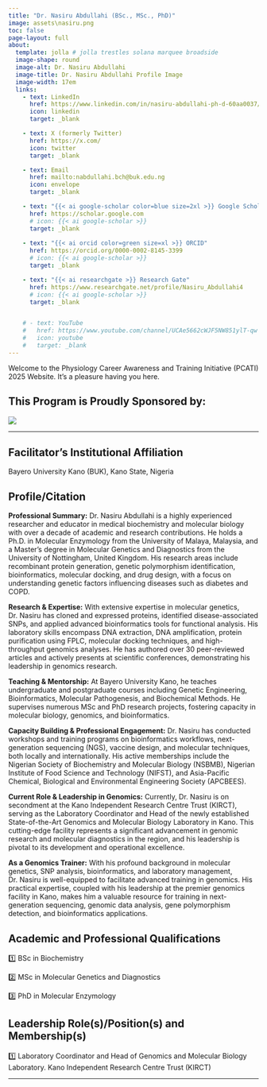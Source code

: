 ```yaml
---
title: "Dr. Nasiru Abdullahi (BSc., MSc., PhD)"
image: assets\nasiru.png
toc: false
page-layout: full
about: 
  template: jolla # jolla trestles solana marquee broadside
  image-shape: round
  image-alt: Dr. Nasiru Abdullahi
  image-title: Dr. Nasiru Abdullahi Profile Image
  image-width: 17em
  links:
    - text: LinkedIn
      href: https://www.linkedin.com/in/nasiru-abdullahi-ph-d-60aa0037/
      icon: linkedin
      target: _blank

    - text: X (formerly Twitter)
      href: https://x.com/
      icon: twitter
      target: _blank

    - text: Email
      href: mailto:nabdullahi.bch@buk.edu.ng
      icon: envelope
      target: _blank

    - text: "{{< ai google-scholar color=blue size=2xl >}} Google Scholar"
      href: https://scholar.google.com
      # icon: {{< ai google-scholar >}}
      target: _blank
    
    - text: "{{< ai orcid color=green size=xl >}} ORCID"
      href: https://orcid.org/0000-0002-8145-3399
      # icon: {{< ai google-scholar >}}
      target: _blank

    - text: "{{< ai researchgate >}} Research Gate"
      href: https://www.researchgate.net/profile/Nasiru_Abdullahi4
      # icon: {{< ai google-scholar >}}
      target: _blank


    # - text: YouTube
    #   href: https://www.youtube.com/channel/UCAe5662cWJF5NW851ylT-qw
    #   icon: youtube
    #   target: _blank
---
```


Welcome to the Physiology Career Awareness and Training Initiative (PCATI) 2025 Website. It's a pleasure having you here.

## **This Program is Proudly Sponsored by:**

![](assets\the-physiological-society-logo.png)

------------------------------------------------------------------------

::: callout-important
## Facilitator's Institutional Affiliation

Bayero University Kano (BUK), Kano State, Nigeria
:::

## Profile/Citation

**Professional Summary:**
Dr. Nasiru Abdullahi is a highly experienced researcher and educator in medical biochemistry and molecular biology with over a decade of academic and research contributions. He holds a Ph.D. in Molecular Enzymology from the University of Malaya, Malaysia, and a Master’s degree in Molecular Genetics and Diagnostics from the University of Nottingham, United Kingdom. His research areas include recombinant protein generation, genetic polymorphism identification, bioinformatics, molecular docking, and drug design, with a focus on understanding genetic factors influencing diseases such as diabetes and COPD.

**Research & Expertise:**
With extensive expertise in molecular genetics, Dr. Nasiru has cloned and expressed proteins, identified disease-associated SNPs, and applied advanced bioinformatics tools for functional analysis. His laboratory skills encompass DNA extraction, DNA amplification, protein purification using FPLC, molecular docking techniques, and high-throughput genomics analyses. He has authored over 30 peer-reviewed articles and actively presents at scientific conferences, demonstrating his leadership in genomics research.

**Teaching & Mentorship:**
At Bayero University Kano, he teaches undergraduate and postgraduate courses including Genetic Engineering, Bioinformatics, Molecular Pathogenesis, and Biochemical Methods. He supervises numerous MSc and PhD research projects, fostering capacity in molecular biology, genomics, and bioinformatics.

**Capacity Building & Professional Engagement:**
Dr. Nasiru has conducted workshops and training programs on bioinformatics workflows, next-generation sequencing (NGS), vaccine design, and molecular techniques, both locally and internationally. His active memberships include the Nigerian Society of Biochemistry and Molecular Biology (NSBMB), Nigerian Institute of Food Science and Technology (NIFST), and Asia-Pacific Chemical, Biological and Environmental Engineering Society (APCBEES).

**Current Role & Leadership in Genomics:**
Currently, Dr. Nasiru is on secondment at the Kano Independent Research Centre Trust (KIRCT), serving as the Laboratory Coordinator and Head of the newly established State-of-the-Art Genomics and Molecular Biology Laboratory in Kano. This cutting-edge facility represents a significant advancement in genomic research and molecular diagnostics in the region, and his leadership is pivotal to its development and operational excellence.

**As a Genomics Trainer:**
With his profound background in molecular genetics, SNP analysis, bioinformatics, and laboratory management, Dr. Nasiru is well-equipped to facilitate advanced training in genomics. His practical expertise, coupled with his leadership at the premier genomics facility in Kano, makes him a valuable resource for training in next-generation sequencing, genomic data analysis, gene polymorphism detection, and bioinformatics applications.

## Academic and Professional Qualifications

1️⃣ BSc in Biochemistry

2️⃣ MSc in Molecular Genetics and Diagnostics

3️⃣ PhD in Molecular Enzymology

## Leadership Role(s)/Position(s) and Membership(s)

1️⃣ Laboratory Coordinator and Head of Genomics and Molecular Biology Laboratory. Kano Independent Research Centre Trust (KIRCT)



```{=html}
<!-- **Role:** Teaching and Research 

**Teaching Focus:** Training Medical, Allied Health Sciences and core Physiology and Anatomy students.

**Research Focus:** Investigating population specific mutations associated with cardiovascular and other diseases of public health concern

## Current Research Projects
➡️ Investigating genetic predisposition to preeclampsia in Northern Nigeria

➡️ Population Specific Mutations linked to familial hypercholesterolemia. -->
```

------------------------------------------------------------------------